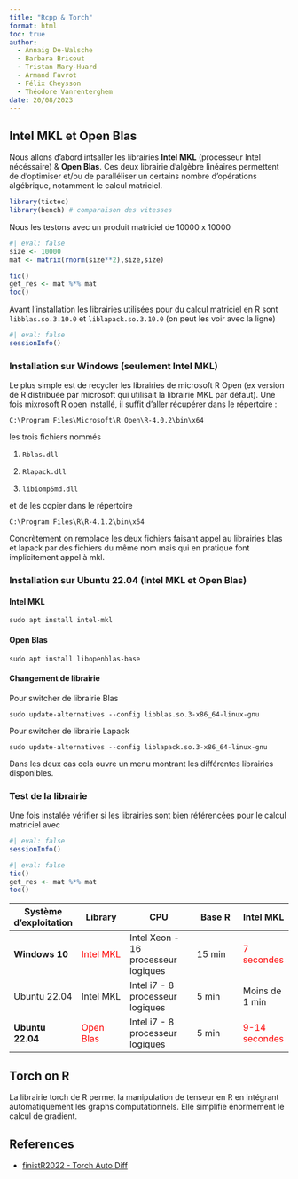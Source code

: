 ```yaml
---
title: "Rcpp & Torch"
format: html
toc: true
author: 
  - Annaig De-Walsche
  - Barbara Bricout
  - Tristan Mary-Huard
  - Armand Favrot
  - Félix Cheysson
  - Théodore Vanrenterghem
date: 20/08/2023
---
```


## Intel MKL et Open Blas

Nous allons d'abord intsaller les librairies **Intel MKL** (processeur Intel nécéssaire) & **Open Blas**. Ces deux librairie d'algèbre linéaires permettent de d'optimiser et/ou de paralléliser un certains nombre d'opérations algébrique, notamment le calcul matriciel.

```r
library(tictoc)
library(bench) # comparaison des vitesses 
```

Nous les testons avec un produit matriciel de 10000 x 10000

```r
#| eval: false
size <- 10000
mat <- matrix(rnorm(size**2),size,size)

tic()
get_res <- mat %*% mat
toc()
```

Avant l'installation les librairies utilisées pour du calcul matriciel en R sont `libblas.so.3.10.0` et `liblapack.so.3.10.0` (on peut les voir avec la ligne)

```r
#| eval: false
sessionInfo()
```

### Installation sur Windows (seulement Intel MKL)

Le plus simple est de recycler les librairies de microsoft R Open (ex version de R distribuée par microsoft qui utilisait la librairie MKL par défaut). Une fois mixrosoft R open installé, il suffit d'aller récupérer dans le répertoire :

`C:\Program Files\Microsoft\R Open\R-4.0.2\bin\x64`

les trois fichiers nommés

1.  `Rblas.dll`

2.  `Rlapack.dll`

3.  `libiomp5md.dll`

et de les copier dans le répertoire

`C:\Program Files\R\R-4.1.2\bin\x64`

Concrètement on remplace les deux fichiers faisant appel au librairies blas et lapack par des fichiers du même nom mais qui en pratique font implicitement appel à mkl.

### Installation sur Ubuntu 22.04 (Intel MKL et Open Blas)

#### Intel MKL

`sudo apt install intel-mkl`

#### Open Blas

`sudo apt install libopenblas-base`

#### Changement de librairie

Pour switcher de librairie Blas

`sudo update-alternatives --config libblas.so.3-x86_64-linux-gnu`

Pour switcher de librairie Lapack

`sudo update-alternatives --config liblapack.so.3-x86_64-linux-gnu`

Dans les deux cas cela ouvre un menu montrant les différentes librairies disponibles.

### Test de la librairie

Une fois instalée vérifier si les librairies sont bien référencées pour le calcul matriciel avec

```r
#| eval: false
sessionInfo()
```

```r
#| eval: false
tic()
get_res <- mat %*% mat
toc()
```

| Système d'exploitation | Library                         | CPU                                 | Base R | Intel MKL                           |
|--------------|--------------|-------------------|--------------|--------------|
| **Windows 10**         | [Intel MKL]{style="color:red;"} | Intel Xeon - 16 processeur logiques | 15 min | [7 secondes]{style="color:red;"}    |
| Ubuntu 22.04           | Intel MKL                       | Intel i7 - 8 processeur logiques    | 5 min  | Moins de 1 min                      |
| **Ubuntu 22.04**       | [Open Blas]{style="color:red;"} | Intel i7 - 8 processeur logiques    | 5 min  | [9-14 secondes]{style="color:red;"} |

## Torch on R

La librairie torch de R permet la manipulation de tenseur en R en intégrant automatiquement les graphs computationnels. Elle simplifie énormément le calcul de gradient.  

## References

-   [finistR2022 - Torch Auto Diff](https://stateofther.github.io/finistR2022/autodiff.html)
